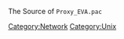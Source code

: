 [[Category:Network]] [[Category:Unix]]
The Source of <tt>Proxy_EVA.pac</tt>
{{{class="brush: bash"
function FindProxyForURL(url, host)
{
    // nur hostname angegeben
    if (isPlainHostName(host))
        return "DIRECT";

    // bei ungueltigem Hostnamen direkte Browser Fehlermeldung ausgeben
    if (!isResolvable(host))
        return "DIRECT";

    // MPI Netze direkt anzeigen
    if (isInNet(host,"192.168.0.0","255.255.0.0")||
	isInNet(host,"194.94.96.0","255.255.255.0")||
	isInNet(host,"172.16.0.0","255.255.0.0"))
	return "DIRECT";

    // IZI Netz direkt anzeigen
    if (dnsDomainIs(host, ".izi.fraunhofer.de"))
	return DIRECT;

    // MIS direkt anzeigen
    if (isPlainHostName("hippasos") &&
	dnsDomainIs(host, ".mis.mpg.de"))
	return DIRECT;

    // Augix specified net
    if (dnsDomainIs(host, ".cn") || dnsDomainIs(host, ".local"))
	return "DIRECT";
if (shExpMatch(url, "http://10.*")) { return "DIRECT"; }
if (shExpMatch(url, "http://127.*")) { return "DIRECT"; }
if (shExpMatch(url, "http://*.local.")) { return "DIRECT"; }
if (shExpMatch(url, "http://*.local")) { return "DIRECT"; }

    // MPI DNS-Domain
//    if (dnsDomainIs(host, ".eva.mpg.de")
//        return "DIRECT";

    if (url.substring(0, 5) == "http:" ||
        url.substring(0, 6) == "https:"||
        url.substring(0, 4) == "ftp:"||
        url.substring(0, 7) == "gopher:")
        return "PROXY elninjo.eva.mpg.de:3128; DIRECT";
    else
        return "DIRECT";
}
}}}
